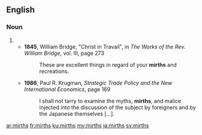 ==English==

===Noun===
{{head|en|noun plural form}}

# {{plural of|mirth|lang=en}}
#* '''1845''', William Bridge, "Christ in Travail", in ''The Works of the Rev. William Bridge'', vol. III, page 273
#*: These are excellent things in regard of your '''mirths''' and recreations.
#* '''1986''', Paul R. Krugman, ''Strategic Trade Policy and the New International Economics'', page 169
#*: I shall not tarry to examine the myths, '''mirths''', and malice injected into the discussion of the subject by foreigners and by the Japanese themselves […].

[[ar:mirths]]
[[fr:mirths]]
[[ku:mirths]]
[[my:mirths]]
[[ja:mirths]]
[[sv:mirths]]